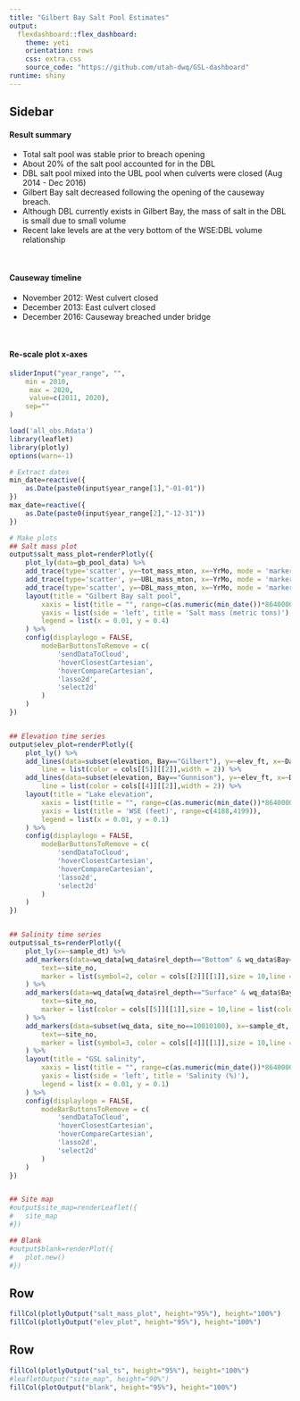 ```yaml
---
title: "Gilbert Bay Salt Pool Estimates"
output: 
  flexdashboard::flex_dashboard:
    theme: yeti
    orientation: rows
    css: extra.css
    source_code: "https://github.com/utah-dwq/GSL-dashboard"
runtime: shiny
---
```


Sidebar {.sidebar data-width=300}
-------------------------------------
#### Result summary
- Total salt pool was stable prior to breach opening
- About 20% of the salt pool accounted for in the DBL
- DBL salt pool mixed into the UBL pool when culverts were closed (Aug 2014 - Dec 2016)
- Gilbert Bay salt decreased following the opening of the causeway breach.  
- Although DBL currently exists in Gilbert Bay, the mass of salt in the DBL is small due to small volume
- Recent lake levels are at the very bottom of the WSE:DBL volume relationship

<br>

#### Causeway timeline
* November 2012: West culvert closed  
* December 2013: East culvert closed  
* December 2016: Causeway breached under bridge  

<br>

#### Re-scale plot x-axes
```r
sliderInput("year_range", "",
	min = 2010,
     max = 2020,
     value=c(2011, 2020),
	sep=""
)
```


```r
load('all_obs.Rdata')
library(leaflet)
library(plotly)
options(warn=-1)

# Extract dates
min_date=reactive({
	as.Date(paste0(input$year_range[1],"-01-01"))	
})
max_date=reactive({
	as.Date(paste0(input$year_range[2],"-12-31"))	
})

# Make plots
## Salt mass plot
output$salt_mass_plot=renderPlotly({
	plot_ly(data=gb_pool_data) %>%
	add_trace(type='scatter', y=~tot_mass_mton, x=~YrMo, mode = 'markers', name='Total', marker = list(symbol=4, color = cols[[6]][[1]],size = 10,line = list(color = cols[[6]][[2]],width = 2))) %>% #, line = list(color = cols[[5]][[2]],width = 2)) %>%
	add_trace(type='scatter', y=~UBL_mass_mton, x=~YrMo, mode = 'markers', name='Upper brine layer', marker = list(color = cols[[5]][[1]],size = 10,line = list(color = cols[[5]][[2]],width = 2))) %>% #,line = list(color = cols[[6]][[2]],width = 2)) %>%
	add_trace(type='scatter', y=~DBL_mass_mton, x=~YrMo, mode = 'markers', name='Deep brine layer', marker = list(symbol=2, color = cols[[2]][[1]],size = 10,line = list(color = cols[[2]][[2]],width = 2))) %>% #, line = list(color = cols[[2]][[2]],width = 2)) %>%
	layout(title = "Gilbert Bay salt pool",
		xaxis = list(title = "", range=c(as.numeric(min_date())*86400000,as.numeric(max_date())*86400000)),
		yaxis = list(side = 'left', title = 'Salt mass (metric tons)'),
		legend = list(x = 0.01, y = 0.4)
	) %>% 
	config(displaylogo = FALSE,
		modeBarButtonsToRemove = c(
			'sendDataToCloud',
			'hoverClosestCartesian',
			'hoverCompareCartesian',
			'lasso2d',
			'select2d'
		)
	)
})


## Elevation time series
output$elev_plot=renderPlotly({
	plot_ly() %>%
	add_lines(data=subset(elevation, Bay=="Gilbert"), y=~elev_ft, x=~Date, name="Gilbert",
		line = list(color = cols[[5]][[2]],width = 2)) %>%
	add_lines(data=subset(elevation, Bay=="Gunnison"), y=~elev_ft, x=~Date, name="Gunnison",
		line = list(color = cols[[4]][[2]],width = 2)) %>%
	layout(title = "Lake elevation",
		xaxis = list(title = "", range=c(as.numeric(min_date())*86400000,as.numeric(max_date())*86400000)), #rangeslider = list(type = "date")),
		yaxis = list(title = 'WSE (feet)', range=c(4188,4199)),
		legend = list(x = 0.01, y = 0.1)
	) %>% 
	config(displaylogo = FALSE,
		modeBarButtonsToRemove = c(
			'sendDataToCloud',
			'hoverClosestCartesian',
			'hoverCompareCartesian',
			'lasso2d',
			'select2d'
		)
	)
})


## Salinity time series
output$sal_ts=renderPlotly({
	plot_ly(x=~sample_dt) %>%
	add_markers(data=wq_data[wq_data$rel_depth=="Bottom" & wq_data$Bay=="Gilbert",], x=~sample_dt, y=~sal_pct, name="Gilbert bottom", visible=T,
		text=~site_no,
		marker = list(symbol=2, color = cols[[2]][[1]],size = 10,line = list(color = cols[[2]][[2]],width = 2))
	) %>% 
	add_markers(data=wq_data[wq_data$rel_depth=="Surface" & wq_data$Bay=="Gilbert",], x=~sample_dt, y=~sal_pct, name="Gilbert surface", visible=T, 
		text=~site_no,
		marker = list(color = cols[[5]][[1]],size = 10,line = list(color = cols[[5]][[2]],width = 2))
	) %>%
	add_markers(data=subset(wq_data, site_no==10010100), x=~sample_dt, y=~sal_pct, name="Gunnison", visible=T, 
		text=~site_no,
		marker = list(symbol=3, color = cols[[4]][[1]],size = 10,line = list(color = cols[[4]][[2]],width = 2))
	) %>%
	layout(title = "GSL salinity",
		xaxis = list(title = "", range=c(as.numeric(min_date())*86400000,as.numeric(max_date())*86400000)),
		yaxis = list(side = 'left', title = 'Salinity (%)'),
		legend = list(x = 0.01, y = 0.1)
	) %>% 
	config(displaylogo = FALSE,
		modeBarButtonsToRemove = c(
			'sendDataToCloud',
			'hoverClosestCartesian',
			'hoverCompareCartesian',
			'lasso2d',
			'select2d'
		)
	)
})


## Site map
#output$site_map=renderLeaflet({
#	site_map
#})

## Blank
#output$blank=renderPlot({
#	plot.new()
#})

```



Row
-----------------------------------------------------------------------

```r
fillCol(plotlyOutput("salt_mass_plot", height="95%"), height="100%")
fillCol(plotlyOutput("elev_plot", height="95%"), height="100%")
```


Row
-----------------------------------------------------------------------

```r
fillCol(plotlyOutput("sal_ts", height="95%"), height="100%")
#leafletOutput("site_map", height="90%")
fillCol(plotOutput("blank", height="95%"), height="100%")
```



